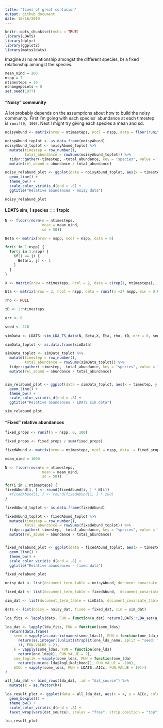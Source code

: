 ```yaml
---
title: "times of great confusion"
output: github_document
date: 10/16/2019
---
```


```r
knitr::opts_chunk$set(echo = TRUE)
library(LDATS)
library(dplyr)
library(ggplot2)
library(matssldats)
```

Imagine a) no relationship amongst the different species, b) a fixed relationship amongst the species. 

```r
mean_nind = 200
nspp = 7
ntimesteps = 30
nchangepoints = 0
set.seed(1977)

```

#### "Noisy" community

A lot probably depends on the assumptions about how to build the noisy community. First I'm going with each species' abundance at each timestep is `runif(0, 100)`. Next I might try giving each species a mean and sd. 

```r
noisyAbund <- matrix(nrow = ntimesteps, ncol = nspp, data = floor(runif(ntimesteps * nspp, 0, 100)))
```

```r
noisyAbund_toplot <- as.data.frame(noisyAbund)
noisyAbund_toplot <- noisyAbund_toplot %>%
  mutate(timestep = row_number(), 
         total_abundance = rowSums(noisyAbund_toplot)) %>%
  tidyr::gather(-timestep, -total_abundance, key = "species", value = "abundance") %>%
  mutate(rel_abund = abundance / total_abundance)

noisy_relabund_plot <- ggplot(data = noisyAbund_toplot, aes(x = timestep, y = rel_abund, color = species)) +
  geom_line() +
  theme_bw() +
  scale_color_viridis_d(end = .8) +
  ggtitle("Relative abundances - noisy data")

noisy_relabund_plot

```

#### LDATS sim, 1 species == 1 topic 
```r

N <- floor(rnorm(n = ntimesteps,
                 mean = mean_nind,
                 sd = 50))

Beta <- matrix(nrow = nspp, ncol = nspp, data = 0)

for(i in 1:nspp) {
  for(j in 1:nspp) {
    if(i == j) {
      Beta[i, j] <- 1
    }
  }
}

X <- matrix(nrow = ntimesteps, ncol = 2, data = c(rep(1, ntimesteps), 1:ntimesteps))

Eta <- matrix(nrow = 2, ncol = nspp, data = runif(n =2* nspp, min = 0.0000001, max = 1.5))

rho <- NULL

tD <- 1:ntimesteps

err <- 0

seed <- 410
    
simData <- LDATS::sim_LDA_TS_data(N, Beta,X, Eta, rho, tD, err = 0, seed)

simData_toplot <- as.data.frame(simData)

simData_toplot <- simData_toplot %>%
  mutate(timestep = row_number(), 
         total_abundance = rowSums(simData_toplot)) %>%
  tidyr::gather(-timestep, -total_abundance, key = "species", value = "abundance") %>%
  mutate(rel_abund = abundance / total_abundance)


sim_relabund_plot <- ggplot(data = simData_toplot, aes(x = timestep, y = rel_abund, color = species)) +
  geom_line() +
  theme_bw() +
  scale_color_viridis_d(end = .8) +
  ggtitle("Relative abundances - LDATS sim data")

sim_relabund_plot

```

#### "Fixed" relative abundances

```r

fixed_props <- runif(n = nspp, 0, 100)

fixed_props <- fixed_props / sum(fixed_props)

fixedAbund <- matrix(nrow = ntimesteps, ncol = nspp, data  = fixed_props, byrow = TRUE)

mean_nind = 1000

N <- floor(rnorm(n = ntimesteps,
                 mean = mean_nind,
                 sd = 50))

for(i in 1:ntimesteps) {
fixedAbund[i, ] <- round(fixedAbund[i, ] * N[i])
  #fixedAbund[i, ] <- round(fixedAbund[i, ] * 200)
}

fixedAbund_toplot <- as.data.frame(fixedAbund)

fixedAbund_toplot <- fixedAbund_toplot %>%
  mutate(timestep = row_number(), 
         total_abundance = rowSums(fixedAbund_toplot)) %>%
  tidyr::gather(-timestep, -total_abundance, key = "species", value = "abundance") %>%
  mutate(rel_abund = abundance / total_abundance)


fixed_relabund_plot <- ggplot(data = fixedAbund_toplot, aes(x = timestep, y = rel_abund, color = species)) +
  geom_line() +
  theme_bw() +
  scale_color_viridis_d(end = .8) +
  ggtitle("Relative abundances - fixed data")

fixed_relabund_plot


```

```r

noisy_dat <- list(document_term_table = noisyAbund, document_covariate_table = data.frame(timestep = 1:ntimesteps))

fixed_dat <- list(document_term_table = fixedAbund,  document_covariate_table = data.frame(timestep = 1:ntimesteps))

sim_dat <- list(document_term_table = simData, document_covariate_table = data.frame(timestep = 1:ntimesteps))

dats <- list(noisy = noisy_dat, fixed = fixed_dat, sim = sim_dat)

```

```r

lda_fits <- lapply(dats, FUN = function(a_dat) return(LDATS::LDA_set(a_dat$document_term_table, topics = c(2:nspp), nseeds = 100, control = list(quiet = TRUE))))

lda_dat <- lapply(lda_fits, FUN = function(some_ldas)
  return(data.frame(
    seed = vapply(as.matrix(names(some_ldas)), FUN = function(one_lda_name)
      return(as.integer((unlist(strsplit(one_lda_name, split = "seed: ")[[1]][[2]]))
      )), FUN.VALUE = 2),
    k = vapply(some_ldas, FUN = function(one_lda)
      return(one_lda@k), FUN.VALUE = 2),
    sum_loglik = vapply(some_ldas, FUN = function(one_lda)
      return(sum(one_lda@loglikelihood)), FUN.VALUE = -100),
    AICc = vapply(some_ldas, FUN = LDATS::AICc, FUN.VALUE = 10)))
)

all_lda_dat <- bind_rows(lda_dat, .id = "dat_source") %>%
  mutate(k = as.factor(k))


```

```r

lda_result_plot <- ggplot(data = all_lda_dat, aes(x = k, y = AICc, color = k)) +
  geom_boxplot() +
  theme_bw() +
  scale_color_viridis_d(end = .8) +
  facet_wrap(vars(dat_source), scales = "free", strip.position = "top") 

lda_result_plot

```